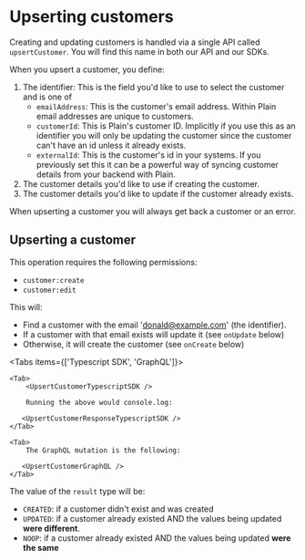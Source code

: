 
# Upserting customers

Creating and updating customers is handled via a single API called `upsertCustomer`. You will find this name in both our API and our SDKs.

When you upsert a customer, you define:

1. The identifier: This is the field you'd like to use to select the customer and is one of
   - `emailAddress`: This is the customer's email address. Within Plain email addresses are unique to customers.
   - `customerId`: This is Plain's customer ID. Implicitly if you use this as an identifier you will only be updating the customer since the customer can't have an id unless it already exists.
   - `externalId`: This is the customer's id in your systems. If you previously set this it can be a powerful way of syncing customer details from your backend with Plain.
2. The customer details you'd like to use if creating the customer.
3. The customer details you'd like to update if the customer already exists.

When upserting a customer you will always get back a customer or an error.

## Upserting a customer

This operation requires the following permissions:

- `customer:create`
- `customer:edit`

This will:

- Find a customer with the email 'donald@example.com' (the identifier).
- If a customer with that email exists will update it (see `onUpdate` below)
- Otherwise, it will create the customer (see `onCreate` below)

<Tabs items={['Typescript SDK', 'GraphQL']}>

    <Tab>
        <UpsertCustomerTypescriptSDK />

        Running the above would console.log:

       <UpsertCustomerResponseTypescriptSDK />
    </Tab>

    <Tab>
        The GraphQL mutation is the following:

       <UpsertCustomerGraphQL />
    </Tab>

</Tabs>

The value of the `result` type will be:

- `CREATED`: if a customer didn't exist and was created
- `UPDATED`: if a customer already existed AND the values being updated **were different**.
- `NOOP`: if a customer already existed AND the values being updated **were the same**
